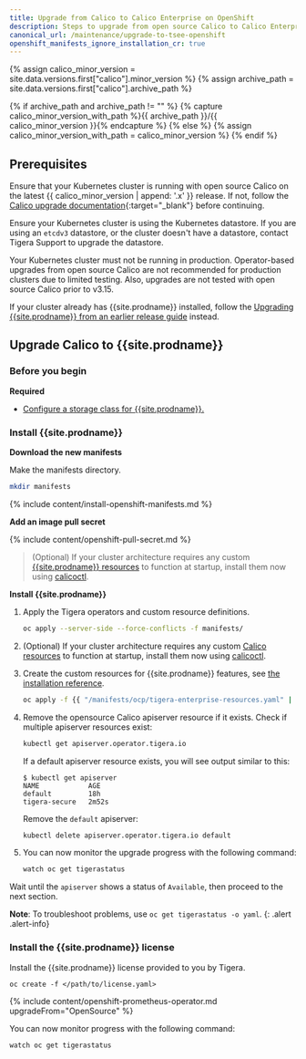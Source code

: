 ```yaml
---
title: Upgrade from Calico to Calico Enterprise on OpenShift
description: Steps to upgrade from open source Calico to Calico Enterprise on OpenShift.
canonical_url: /maintenance/upgrade-to-tsee-openshift
openshift_manifests_ignore_installation_cr: true
---
```


{% assign calico_minor_version = site.data.versions.first["calico"].minor_version %}
{% assign archive_path = site.data.versions.first["calico"].archive_path %}

{% if archive_path and archive_path != "" %}
{% capture calico_minor_version_with_path %}{{ archive_path }}/{{ calico_minor_version }}{% endcapture %}
{% else %}
{% assign calico_minor_version_with_path = calico_minor_version %}
{% endif %}

## Prerequisites

Ensure that your Kubernetes cluster is running with open source Calico on the latest {{ calico_minor_version | append: '.x' }} release.
If not, follow the [Calico upgrade documentation](https://docs.projectcalico.org/{{calico_minor_version_with_path}}/maintenance/kubernetes-upgrade){:target="_blank"} before continuing.

Ensure your Kubernetes cluster is using the Kubernetes datastore. If you are using an `etcdv3` datastore, or the cluster doesn't have a datastore, contact Tigera Support to upgrade the datastore.

Your Kubernetes cluster must not be running in production. Operator-based upgrades from open source Calico are not recommended for production clusters due to limited testing. Also, upgrades are not tested with open source Calico prior to v3.15.

If your cluster already has {{site.prodname}} installed, follow the [Upgrading {{site.prodname}} from an earlier release guide]({{site.baseurl}}/maintenance/openshift-upgrade) instead.


## Upgrade Calico to {{site.prodname}}

### Before you begin

**Required**

- [Configure a storage class for {{site.prodname}}.]({{site.baseurl}}/getting-started/create-storage)

### Install {{site.prodname}}

__Download the new manifests__

Make the manifests directory.

```bash
mkdir manifests
```

{% include content/install-openshift-manifests.md %}

__Add an image pull secret__

{% include content/openshift-pull-secret.md %}

> (Optional) If your cluster architecture requires any custom [{{site.prodname}} resources]({{site.baseurl}}/reference/resources) to function at startup, install them now using [calicoctl]({{site.baseurl}}/reference/calicoctl/overview).

__Install {{site.prodname}}__

1. Apply the Tigera operators and custom resource definitions.

   ```bash
   oc apply --server-side --force-conflicts -f manifests/
   ```

2. (Optional) If your cluster architecture requires any custom [Calico resources]({{site.baseurl}}/reference/resources) to function at startup, install them now using [calicoctl]({{site.baseurl}}/reference/calicoctl/overview).

3. Create the custom resources for {{site.prodname}} features, see [the installation reference]({{site.baseurl}}/reference/installation/api).

   ```bash
   oc apply -f {{ "/manifests/ocp/tigera-enterprise-resources.yaml" | absolute_url }} 
   ```

4. Remove the opensource Calico apiserver resource if it exists.
   Check if multiple apiserver resources exist:
   
   ```bash
   kubectl get apiserver.operator.tigera.io
   ```

   If a default apiserver resource exists, you will see output similar to this:
   
   ```
   $ kubectl get apiserver
   NAME            AGE
   default         18h
   tigera-secure   2m52s
   ```

   Remove the `default` apiserver:
   ```bash
   kubectl delete apiserver.operator.tigera.io default
   ```


5. You can now monitor the upgrade progress with the following command:

   ```bash
   watch oc get tigerastatus
   ```

Wait until the `apiserver` shows a status of `Available`, then proceed to the next section.

**Note**: To troubleshoot problems, use `oc get tigerastatus -o yaml`.
{: .alert .alert-info}

### Install the {{site.prodname}} license

Install the {{site.prodname}} license provided to you by Tigera.

```
oc create -f </path/to/license.yaml>
```

{% include content/openshift-prometheus-operator.md upgradeFrom="OpenSource" %}

You can now monitor progress with the following command:

```
watch oc get tigerastatus
```

